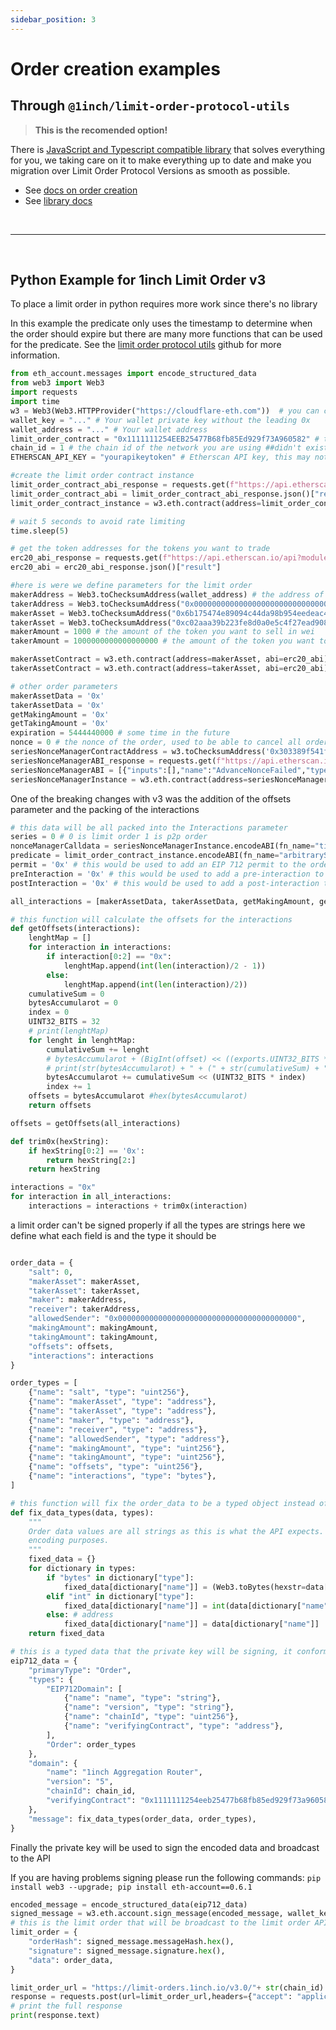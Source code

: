 ```yaml
---
sidebar_position: 3
---
```


# Order creation examples

## Through `@1inch/limit-order-protocol-utils`

> **This is the recomended option!**

There is [JavaScript and Typescript compatible library](./utils/about) that solves everything for you, we taking care on it to make everything up to date and make you migration over Limit Order Protocol Versions as smooth as possible.

- See [docs on order creation](./utils/guide/quick-start)
- See [library docs](./utils/about)

<br />

---

<br />

## Python Example for 1inch Limit Order v3

To place a limit order in python requires more work since there's no library

In this example the predicate only uses the timestamp to determine when the order should expire but there are many more functions that can be used for the predicate. See the [limit order protocol utils](https://github.com/1inch/limit-order-protocol-utils/) github for more information.

```python
from eth_account.messages import encode_structured_data
from web3 import Web3
import requests
import time
w3 = Web3(Web3.HTTPProvider("https://cloudflare-eth.com"))  # you can customize the RPC
wallet_key = "..." # Your wallet private key without the leading 0x
wallet_address = "..." # Your wallet address
limit_order_contract = "0x1111111254EEB25477B68fb85Ed929f73A960582" # the limit order contract (now the same as the 1inch v5 router)
chain_id = 1 # the chain id of the network you are using ##didn't exist in the previoius version
ETHERSCAN_API_KEY = "yourapikeytoken" # Etherscan API key, this may not be required or should be changed if the ABIs are changed to literals or a different blockchain API is used like api.bscscan.com or api.polygonscan.com

#create the limit order contract instance
limit_order_contract_abi_response = requests.get(f"https://api.etherscan.io/api?module=contract&action=getabi&address={limit_order_contract}&apikey={ETHERSCAN_API_KEY}")
limit_order_contract_abi = limit_order_contract_abi_response.json()["result"]
limit_order_contract_instance = w3.eth.contract(address=limit_order_contract, abi=limit_order_contract_abi)

# wait 5 seconds to avoid rate limiting
time.sleep(5)

# get the token addresses for the tokens you want to trade
erc20_abi_response = requests.get(f"https://api.etherscan.io/api?module=contract&action=getabi&address=0x6b175474e89094c44da98b954eedeac495271d0f&apikey={ETHERSCAN_API_KEY}")
erc20_abi = erc20_abi_response.json()["result"]

#here is were we define parameters for the limit order
makerAddress = Web3.toChecksumAddress(wallet_address) # the address of the wallet that will be the maker of the order
takerAddress = Web3.toChecksumAddress("0x0000000000000000000000000000000000000000") # the address of the taker, if it's address(0) then it's a public order
makerAsset = Web3.toChecksumAddress("0x6b175474e89094c44da98b954eedeac495271d0f") # the address of the token you want to sell
takerAsset = Web3.toChecksumAddress("0xc02aaa39b223fe8d0a0e5c4f27ead9083c756cc2") # the address of the token you want to buy
makerAmount = 1000 # the amount of the token you want to sell in wei
takerAmount = 1000000000000000000 # the amount of the token you want to buy in wei

makerAssetContract = w3.eth.contract(address=makerAsset, abi=erc20_abi)
takerAssetContract = w3.eth.contract(address=takerAsset, abi=erc20_abi)

# other order parameters
makerAssetData = '0x'
takerAssetData = '0x'
getMakingAmount = '0x'
getTakingAmount = '0x'
expiration = 5444440000 # some time in the future
nonce = 0 # the nonce of the order, used to be able to cancel all orders that have the same nonce by increasing the addresses' nonce
seriesNonceManagerContractAddress = w3.toChecksumAddress('0x303389f541ff2d620e42832f180a08e767b28e10') # https://github.com/1inch/limit-order-protocol-utils/blob/fdbb559509eeb6e22e2697cccb22887d69617652/src/series-nonce-manager.const.ts
seriesNonceManagerABI_response = requests.get(f"https://api.etherscan.io/api?module=contract&action=getabi&address={seriesNonceManagerContractAddress}&apikey={ETHERSCAN_API_KEY}")
seriesNonceManagerABI = [{"inputs":[],"name":"AdvanceNonceFailed","type":"error"},{"anonymous":False,"inputs":[{"indexed":True,"internalType":"address","name":"maker","type":"address"},{"indexed":False,"internalType":"uint256","name":"series","type":"uint256"},{"indexed":False,"internalType":"uint256","name":"newNonce","type":"uint256"}],"name":"NonceIncreased","type":"event"},{"inputs":[{"internalType":"uint256","name":"series","type":"uint256"},{"internalType":"uint256","name":"amount","type":"uint256"}],"name":"advanceNonce","outputs":[],"stateMutability":"nonpayable","type":"function"},{"inputs":[{"internalType":"uint8","name":"series","type":"uint8"}],"name":"increaseNonce","outputs":[],"stateMutability":"nonpayable","type":"function"},{"inputs":[{"internalType":"uint256","name":"","type":"uint256"},{"internalType":"address","name":"","type":"address"}],"name":"nonce","outputs":[{"internalType":"uint256","name":"","type":"uint256"}],"stateMutability":"view","type":"function"},{"inputs":[{"internalType":"uint256","name":"series","type":"uint256"},{"internalType":"address","name":"makerAddress","type":"address"},{"internalType":"uint256","name":"makerNonce","type":"uint256"}],"name":"nonceEquals","outputs":[{"internalType":"bool","name":"","type":"bool"}],"stateMutability":"view","type":"function"},{"inputs":[{"internalType":"uint256","name":"time","type":"uint256"}],"name":"timestampBelow","outputs":[{"internalType":"bool","name":"","type":"bool"}],"stateMutability":"view","type":"function"},{"inputs":[{"internalType":"uint256","name":"timeNonceSeriesAccount","type":"uint256"}],"name":"timestampBelowAndNonceEquals","outputs":[{"internalType":"bool","name":"","type":"bool"}],"stateMutability":"view","type":"function"}]
seriesNonceManagerInstance = w3.eth.contract(address=seriesNonceManagerContractAddress, abi=seriesNonceManagerABI)
```

One of the breaking changes with v3 was the addition of the offsets parameter and the packing of the interactions

```python
# this data will be all packed into the Interactions parameter
series = 0 # 0 is limit order 1 is p2p order
nonceManagerCalldata = seriesNonceManagerInstance.encodeABI(fn_name="timestampBelow", args=[expiration])
predicate = limit_order_contract_instance.encodeABI(fn_name="arbitraryStaticCall", args=[seriesNonceManagerContractAddress, nonceManagerCalldata] )
permit = '0x' # this would be used to add an EIP 712 permit to the order
preInteraction = '0x' # this would be used to add a pre-interaction to the order
postInteraction = '0x' # this would be used to add a post-interaction to the order, for example unwrapping wETH to ETH

all_interactions = [makerAssetData, takerAssetData, getMakingAmount, getTakingAmount, predicate, permit, preInteraction, postInteraction]

# this function will calculate the offsets for the interactions
def getOffsets(interactions):
    lenghtMap = []
    for interaction in interactions:
        if interaction[0:2] == "0x":
            lenghtMap.append(int(len(interaction)/2 - 1))
        else:
            lenghtMap.append(int(len(interaction)/2))
    cumulativeSum = 0
    bytesAccumularot = 0
    index = 0
    UINT32_BITS = 32
    # print(lenghtMap)
    for lenght in lenghtMap:
        cumulativeSum += lenght
        # bytesAccumularot + (BigInt(offset) << ((exports.UINT32_BITS * BigInt(index))));
        # print(str(bytesAccumularot) + " + (" + str(cumulativeSum) + " << (" + str(UINT32_BITS) + " * " + str(index) + "))")
        bytesAccumularot += cumulativeSum << (UINT32_BITS * index)
        index += 1
    offsets = bytesAccumularot #hex(bytesAccumularot)
    return offsets

offsets = getOffsets(all_interactions)

def trim0x(hexString):
    if hexString[0:2] == '0x':
        return hexString[2:]
    return hexString

interactions = "0x"
for interaction in all_interactions:
    interactions = interactions + trim0x(interaction)
```

a limit order can't be signed properly if all the types are strings here we define what each field is and the type it should be

```python

order_data = {
    "salt": 0,
    "makerAsset": makerAsset,
    "takerAsset": takerAsset,
    "maker": makerAddress,
    "receiver": takerAddress,
    "allowedSender": "0x0000000000000000000000000000000000000000",
    "makingAmount": makingAmount,
    "takingAmount": takingAmount,
    "offsets": offsets,
    "interactions": interactions
}

order_types = [
    {"name": "salt", "type": "uint256"},
    {"name": "makerAsset", "type": "address"},
    {"name": "takerAsset", "type": "address"},
    {"name": "maker", "type": "address"},
    {"name": "receiver", "type": "address"},
    {"name": "allowedSender", "type": "address"},
    {"name": "makingAmount", "type": "uint256"},
    {"name": "takingAmount", "type": "uint256"},
    {"name": "offsets", "type": "uint256"},
    {"name": "interactions", "type": "bytes"},
]

# this function will fix the order_data to be a typed object instead of only strings
def fix_data_types(data, types):
    """
    Order data values are all strings as this is what the API expects. This function fixes their types for
    encoding purposes.
    """
    fixed_data = {}
    for dictionary in types:
        if "bytes" in dictionary["type"]:
            fixed_data[dictionary["name"]] = (Web3.toBytes(hexstr=data[dictionary["name"]]))
        elif "int" in dictionary["type"]:
            fixed_data[dictionary["name"]] = int(data[dictionary["name"]])
        else: # address
            fixed_data[dictionary["name"]] = data[dictionary["name"]]
    return fixed_data

# this is a typed data that the private key will be signing, it conforms to the EIP 712 standard
eip712_data = {
    "primaryType": "Order",
    "types": {
        "EIP712Domain": [
            {"name": "name", "type": "string"},
            {"name": "version", "type": "string"},
            {"name": "chainId", "type": "uint256"},
            {"name": "verifyingContract", "type": "address"},
        ],
        "Order": order_types
    },
    "domain": {
        "name": "1inch Aggregation Router",
        "version": "5",
        "chainId": chain_id,
        "verifyingContract": "0x1111111254eeb25477b68fb85ed929f73a960582",
    },
    "message": fix_data_types(order_data, order_types),
}
```

Finally the private key will be used to sign the encoded data and broadcast to the API

If you are having problems signing please run the following commands:
`pip install web3 --upgrade; pip install eth-account==0.6.1`

```python
encoded_message = encode_structured_data(eip712_data)
signed_message = w3.eth.account.sign_message(encoded_message, wallet_key)
# this is the limit order that will be broadcast to the limit order API
limit_order = {
    "orderHash": signed_message.messageHash.hex(),
    "signature": signed_message.signature.hex(),
    "data": order_data,
}

limit_order_url = "https://limit-orders.1inch.io/v3.0/"+ str(chain_id) +"/limit-order" # make sure to change the chain_id if you are not using ETH mainnet
response = requests.post(url=limit_order_url,headers={"accept": "application/json, text/plain, */*", "content-type": "application/json"}, json=limit_order)
# print the full response
print(response.text)
```

